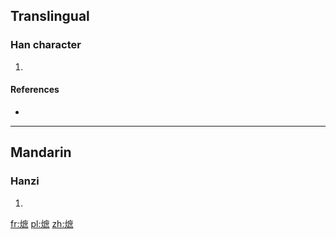 ==Translingual==

===Han character===
{{Han char|rn=86|rad=火|as=11|sn=15|four=|canj=FITF}}

# {{defn|Han|sort=火11}}

====References====
* {{Han ref|kx=0680.390|dkj=19350|dj=1092.150|hdz=32229.120|uh=71AB|ud=29099}}

----

==Mandarin==

===Hanzi===
{{cmn-hanzi|pin=[[zhì]] ([[zhi4]])|wg=chih<sup>4</sup>}}

# {{defn|lang=cmn|sort=火11}}

[[fr:熫]]
[[pl:熫]]
[[zh:熫]]